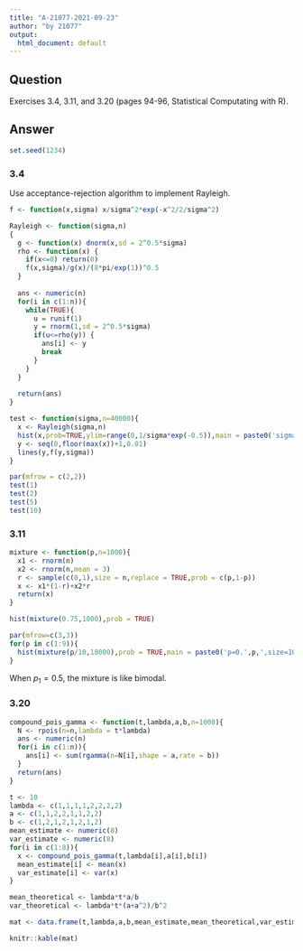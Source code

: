 ```yaml
---
title: "A-21077-2021-09-23"
author: "by 21077"
output:
  html_document: default
---
```


## Question
Exercises 3.4, 3.11, and 3.20 (pages 94-96, Statistical Computating with R).

## Answer
```r
set.seed(1234)
```

### 3.4

Use acceptance-rejection algorithm to implement Rayleigh.

```r
f <- function(x,sigma) x/sigma^2*exp(-x^2/2/sigma^2)

Rayleigh <- function(sigma,n)
{
  g <- function(x) dnorm(x,sd = 2^0.5*sigma)
  rho <- function(x) {
    if(x<=0) return(0)
    f(x,sigma)/g(x)/(8*pi/exp(1))^0.5
  }
  
  ans <- numeric(n)
  for(i in c(1:n)){
    while(TRUE){
      u = runif(1)
      y = rnorm(1,sd = 2^0.5*sigma)
      if(u<=rho(y)) {
        ans[i] <- y
        break
      }
    }
  }
  
  return(ans)  
}

```

```r
test <- function(sigma,n=40000){
  x <- Rayleigh(sigma,n)
  hist(x,prob=TRUE,ylim=range(0,1/sigma*exp(-0.5)),main = paste0('sigma=',sigma))
  y <- seq(0,floor(max(x))+1,0.01)
  lines(y,f(y,sigma))
}
```
```r
par(mfrow = c(2,2))
test(1)
test(2)
test(5)
test(10)
```



### 3.11

```r
mixture <- function(p,n=1000){
  x1 <- rnorm(n)
  x2 <- rnorm(n,mean = 3)
  r <- sample(c(0,1),size = n,replace = TRUE,prob = c(p,1-p))
  x <- x1*(1-r)+x2*r
  return(x)
}
```

```r
hist(mixture(0.75,1000),prob = TRUE)
```

```r
par(mfrow=c(3,3))
for(p in c(1:9)){
  hist(mixture(p/10,10000),prob = TRUE,main = paste0('p=0.',p,',size=10000'))
}

```

When $p_1=0.5$, the mixture is like bimodal.

### 3.20
```r
compound_pois_gamma <- function(t,lambda,a,b,n=1000){
  N <- rpois(n=n,lambda = t*lambda)
  ans <- numeric(n)
  for(i in c(1:n)){
    ans[i] <- sum(rgamma(n=N[i],shape = a,rate = b))
  }
  return(ans)
}
```

```r
t <- 10
lambda <- c(1,1,1,1,2,2,2,2)
a <- c(1,1,2,2,1,1,2,2)
b <- c(1,2,1,2,1,2,1,2)
mean_estimate <- numeric(8)
var_estimate <- numeric(8)
for(i in c(1:8)){
  x <- compound_pois_gamma(t,lambda[i],a[i],b[i])
  mean_estimate[i] <- mean(x)
  var_estimate[i] <- var(x)
}

mean_theoretical <- lambda*t*a/b
var_theoretical <- lambda*t*(a+a^2)/b^2

mat <- data.frame(t,lambda,a,b,mean_estimate,mean_theoretical,var_estimate,var_theoretical)
```
```r
knitr::kable(mat)
```

 
